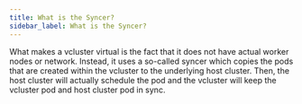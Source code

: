 ```yaml
---
title: What is the Syncer?
sidebar_label: What is the Syncer?
---
```


What makes a vcluster virtual is the fact that it does not have actual worker nodes or network. Instead, it uses a so-called syncer which copies the pods that are created within the vcluster to the underlying host cluster. Then, the host cluster will actually schedule the pod and the vcluster will keep the vcluster pod and host cluster pod in sync.